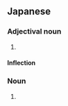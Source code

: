 ==Japanese==
{{ja-kanjitab|そつ|k1=そっ|ちょく|yomi=on}}

===Adjectival noun===
{{ja-adj|inf=na|そっちょく}}

# {{alternative form of|率直|lang=ja}}

====Inflection====
{{ja-na|そっちょく}}

===Noun===
{{ja-noun|そっちょく}}

# {{alternative form of|率直|lang=ja}}